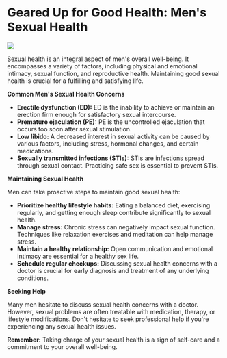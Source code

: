 # Geared Up for Good Health: Men's Sexual Health

<img src="https://plus.unsplash.com/premium_photo-1661592617707-5ee0157985c9?q=80&w=2940&auto=format&fit=crop&ixlib=rb-4.0.3&ixid=M3wxMjA3fDB8MHxwaG90by1wYWdlfHx8fGVufDB8fHx8fA%3D%3D" />


Sexual health is an integral aspect of men's overall well-being. It encompasses a variety of factors, including physical and emotional intimacy, sexual function, and reproductive health. Maintaining good sexual health is crucial for a fulfilling and satisfying life. 

**Common Men's Sexual Health Concerns**

* **Erectile dysfunction (ED):** ED is the inability to achieve or maintain an erection firm enough for satisfactory sexual intercourse.
* **Premature ejaculation (PE):** PE is the uncontrolled ejaculation that occurs too soon after sexual stimulation.
* **Low libido:** A decreased interest in sexual activity can be caused by various factors, including stress, hormonal changes, and certain medications.
* **Sexually transmitted infections (STIs):** STIs are infections spread through sexual contact. Practicing safe sex is essential to prevent STIs.

**Maintaining Sexual Health**

Men can take proactive steps to maintain good sexual health:

* **Prioritize healthy lifestyle habits:** Eating a balanced diet, exercising regularly, and getting enough sleep contribute significantly to sexual health.
* **Manage stress:** Chronic stress can negatively impact sexual function. Techniques like relaxation exercises and meditation can help manage stress.
* **Maintain a healthy relationship:** Open communication and emotional intimacy are essential for a healthy sex life.
* **Schedule regular checkups:** Discussing sexual health concerns with a doctor is crucial for early diagnosis and treatment of any underlying conditions.

**Seeking Help**

Many men hesitate to discuss sexual health concerns with a doctor. However, sexual problems are often treatable with medication, therapy, or lifestyle modifications. Don't hesitate to seek professional help if you're experiencing any sexual health issues. 

**Remember:** Taking charge of your sexual health is a sign of self-care and a commitment to your overall well-being.

